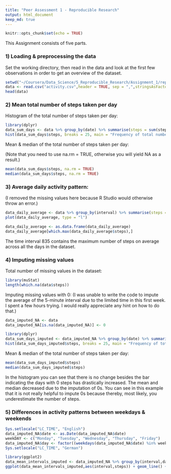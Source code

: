 ```yaml
---
title: "Peer Assessment 1 - Reproducible Research"
output: html_document
keep_md: true
---
```


```r
knitr::opts_chunk$set(echo = TRUE)
```

This Assignment consists of five parts.

### 1) Loading & preprocessing the data

Set the working directory, then read in the data and look at the first few observations in order to get an overview of the dataset.

```r
setwd("~/Coursera/Data_Science/5_Reproducible_Research/Assignment_1/repdata_data_activity")
data <- read.csv("activity.csv",header = TRUE, sep = ",",stringsAsFactors = FALSE)
head(data)
```

### 2) Mean total number of steps taken per day

Histogram of the total number of steps taken per day:

```r
library(dplyr)
data_sum_days <- data %>% group_by(date) %>% summarise(steps = sum(steps))
hist(data_sum_days$steps, breaks = 25, main = "Frequency of total numbers of steps taken per day" , xlab = "Total numbers of steps taken per day",xlim=c(0,25000), ylim=c(0,12))
```

Mean & median of the total number of steps taken per day:

(Note that you need to use na.rm = TRUE, otherwise you will yield NA as a result.)

```r
mean(data_sum_days$steps, na.rm = TRUE)
median(data_sum_days$steps, na.rm = TRUE)
```

### 3) Average daily activity pattern:

(I removed the missing values here because R Studio would otherwise throw an error.)

```r
data_daily_average <- data %>% group_by(interval) %>% summarise(steps = mean(steps , na.rm = TRUE))
plot(data_daily_average, type = "l")
```

```r
data_daily_average <- as.data.frame(data_daily_average)
data_daily_average[which.max(data_daily_average$steps),]
```

The time interval 835 contains the maximum number of steps on average across all
the days in the dataset.

### 4) Imputing missing values

Total number of missing values in the dataset:

```r
library(muStat)
length(which.na(data$steps))
```

Imputing missing values with 0:
(I was unable to write the code to impute the average of the 5-minute interval due 
to the limited time in this first week. I spent a few hours trying. I would really appreciate any hint on how to do that.)

```r
data_imputed_NA <- data
data_imputed_NA[is.na(data_imputed_NA)] <- 0

library(dplyr)
data_sum_days_imputed <- data_imputed_NA %>% group_by(date) %>% summarise(steps = sum(steps))
hist(data_sum_days_imputed$steps, breaks = 25, main = "Frequency of total numbers of steps taken per day" , xlab = "Total numbers of steps taken per day",xlim=c(0,25000), ylim=c(0,12))

```

Mean & median of the total number of steps taken per day:

```r
mean(data_sum_days_imputed$steps)
median(data_sum_days_imputed$steps)
```

In the histogram you can see that there is no change besides the bar indicating the days with 0 steps has drastically increased. The mean and median decreased due to the imputation of 0s. You can see in this example that it is not really helpful to impute 0s because thereby, most likely, you underestimate the number of steps.

### 5) Differences in activity patterns between weekdays & weekends

```r
Sys.setlocale("LC_TIME", "English")
data_imputed_NA$date <- as.Date(data_imputed_NA$date)
weekDAY <- c("Monday", "Tuesday", "Wednesday", "Thursday", "Friday")
data_imputed_NA$day <- factor((weekdays(data_imputed_NA$date) %in% weekDAY), levels=c(FALSE, TRUE), labels=c('weekend', 'weekday')) 
Sys.setlocale("LC_TIME", "German")

library(ggplot2)
data_mean_intervals_imputed <- data_imputed_NA %>% group_by(interval,day) %>% summarise(steps = mean(steps))
ggplot(data_mean_intervals_imputed,aes(interval,steps)) + geom_line() + facet_grid(day ~ .)
```


